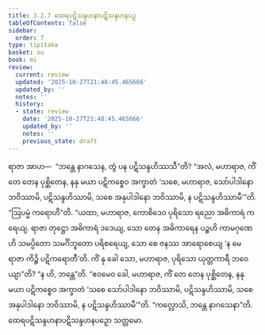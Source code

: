 ```yaml
---
title: 3.2.7 ထေရပဋိသန္ဒဟနာပဋိသန္ဒဟနပဉှ
tableOfContents: false
sidebar:
  order: 7
type: tipitaka
basket: su
book: mi
review:
  current: review
  updated: '2025-10-27T21:48:45.465666'
  updated_by: ''
  notes: ''
  history:
  - state: review
    date: '2025-10-27T21:48:45.465666'
    updated_by: ''
    notes: ''
    previous_state: draft
---
```



<ReviewStatus review={frontmatter.review} showDetails={true} />

<HypothesisAnnotation frontmatter={frontmatter} />

<DynamicBreadcrumb />

<Division number="46" book="mi" e="ch" v="28">

<Paragraph number="215" book="mi">
ရာဇာ အာဟ—  “ဘန္တေ နာဂသေန, တွံ ပန ပဋိသန္ဒဟိဿသီ”တိ? “အလံ, မဟာရာဇ, ကိံ တေ တေန ပုစ္ဆိတေန, နနု မယာ ပဋိကစ္စေဝ အက္ခာတံ ‘သစေ, မဟာရာဇ, သော်ပါဒါနော ဘဝိဿာမိ, ပဋိသန္ဒဟိဿာမိ, သစေ အနုပါဒါနော ဘဝိဿာမိ, န ပဋိသန္ဒဟိဿာမီ’”တိ.
</Paragraph>

<Paragraph number="216" book="mi">
“ဩပမ္မံ ကရောဟီ”တိ. “ယထာ, မဟာရာဇ, ကောစိဒေဝ ပုရိသော ရညော အဓိကာရံ ကရေယျ. ရာဇာ တုဋ္ဌော အဓိကာရံ ဒဒေယျ, သော တေန အဓိကာရေန ပဉ္စဟိ ကာမဂုဏေဟိ သမပ္ပိတော သမင်္ဂိဘူတော ပရိစရေယျ, သော စေ ဇနဿ အာရောစေယျ ‘န မေ ရာဇာ ကိဉ္စိ ပဋိကရောတီ’တိ. ကိံ နု ခေါ သော, မဟာရာဇ, ပုရိသော ယုတ္တကာရီ ဘဝေယျာ”တိ? “န ဟိ, ဘန္တေ”တိ. “ဧဝမေဝ ခေါ, မဟာရာဇ, ကိံ တေ တေန ပုစ္ဆိတေန, နနု မယာ ပဋိကစ္စေဝ အက္ခာတံ ‘သစေ သော်ပါဒါနော ဘဝိဿာမိ, ပဋိသန္ဒဟိဿာမိ, သစေ အနုပါဒါနော ဘဝိဿာမိ, န ပဋိသန္ဒဟိဿာမီ’”တိ.
</Paragraph>

<Paragraph number="217" book="mi">
“ကလ္လောသိ, ဘန္တေ နာဂသေနာ”တိ.

</Paragraph>
</Division>

<Paragraph number="218" type="center" book="mi">
ထေရပဋိသန္ဒဟနာပဋိသန္ဒဟနပဉှော သတ္တမော.
</Paragraph>